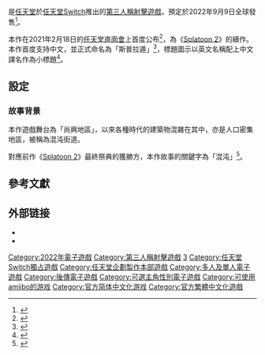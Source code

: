 {{future game}}
{{NoteTA
| G1 = Games
}}
{{Infobox video game
| title = 斯普拉遁3
| japanese = スプラトゥーン3
| english = Splatoon 3
| image = 斯普拉遁3封面.jpg
| caption = 
| developer = [[任天堂企劃製作本部|任天堂企劃製作本部]]
| publisher = [[任天堂|任天堂]]
| platforms = [[任天堂Switch|任天堂Switch]]
| released  = {{vgr|WW|2022年9月9日}}
| producer = [[野上恒|野上恒]]
| series = [[Splatoon系列|斯普拉遁系列]]
| genre = [[第三人稱射擊遊戲|第三人稱射擊]]
| modes = [[單人電子遊戲|單人]]、[[多人電子遊戲|多人]]
}}

{{vgname|斯普拉遁3|ja=スプラトゥーン3|en=Splatoon 3|aka-cn=喷射战士3、肆喷乱涂3|aka-tw=漆彈大作戰3}}是[[任天堂|任天堂]]於[[任天堂Switch|任天堂Switch]]推出的[[第三人稱射擊遊戲|第三人稱射擊遊戲]]，預定於2022年9月9日全球發售<ref>{{Cite web|title=《斯普拉遁 3》發售日確認為 9 月 9 日！公布中文版介紹影片|url=https://gnn.gamer.com.tw/detail.php?sn=230963|access-date=2022-04-22|date=2022-04-22|last=|work=巴哈姆特電玩資訊站|archive-date=2022-05-17|archive-url=https://web.archive.org/web/20220517222114/https://gnn.gamer.com.tw/detail.php?sn=230963}}</ref>。

本作在2021年2月18日的[[任天堂直面會|任天堂直面會]]上首度公布<ref>{{Cite web |url=https://www.youtube.com/watch?v=tAlggq5dT3M |title=スプラトゥーン3 Nintendo Direct 2021.2.18 |access-date=2021-02-23 |archive-date=2021-03-24 |archive-url=https://web.archive.org/web/20210324113129/https://www.youtube.com/watch?v=tAlggq5dT3M |dead-url=no }}</ref>，為《[[Splatoon_2|Splatoon 2]]》的續作。本作首度支持中文，並正式命名為「斯普拉遁」<ref>{{cite web|url=https://gnn.gamer.com.tw/detail.php?sn=210749|title=【速報】《斯普拉遁 3》驚喜曝光 加入新武器實現更多玩法變化|website=巴哈姆特|access-date=2021-02-23|archive-date=2021-02-18|archive-url=https://web.archive.org/web/20210218021645/https://gnn.gamer.com.tw/detail.php?sn=210749|dead-url=no}}</ref>，標題圖示以英文名稱配上中文譯名作為小標題<ref>{{cite web|url=https://www.nintendo.com.hk/topics/article/a_210218_01.html|title=Nintendo Switch專用遊戲軟體最新資訊公開！多款支援中文作品預定發售！|website=任天堂(香港)有限公司網站|access-date=2021-02-18|archive-date=2021-02-18|archive-url=https://web.archive.org/web/20210218015715/https://www.nintendo.com.hk/topics/article/a_210218_01.html|dead-url=no}}</ref>。

== 設定==
=== 故事背景 ===
本作遊戲舞台為「尚興地區」，以來各種時代的建築物混雜在其中，亦是人口密集地區，被稱為混沌街道。

對應前作《[[Splatoon_2|Splatoon 2]]》最終祭典的獲勝方，本作故事的關鍵字為「混沌」<ref>{{cite web|url=https://gnn.gamer.com.tw/detail.php?sn=210953|title=《斯普拉遁 3》官方 Twitter 釋出更多詳細情報 公開招募遊戲設計師|website=巴哈姆特|access-date=2021-02-23|archive-date=2021-04-15|archive-url=https://web.archive.org/web/20210415171512/https://gnn.gamer.com.tw/detail.php?sn=210953|dead-url=no}}</ref>。

== 參考文獻 ==
{{reflist}}

== 外部链接 ==
* {{Official website|https://www.nintendo.co.jp/switch/av5ja/}}{{ja}}
* {{Official|https://www.nintendo.com.hk/switch/av5ja/}}{{zh-hk}}

{{斯普拉遁系列}}

{{DEFAULTSORT:Splatoon 3}}
[[Category:2022年電子遊戲|Category:2022年電子遊戲]]
[[Category:第三人稱射擊遊戲|Category:第三人稱射擊遊戲]]
[[Category:斯普拉遁系列|3]]
[[Category:任天堂Switch獨占遊戲|Category:任天堂Switch獨占遊戲]]
[[Category:任天堂企劃製作本部遊戲|Category:任天堂企劃製作本部遊戲]]
[[Category:多人及單人電子遊戲|Category:多人及單人電子遊戲]]
[[Category:後傳電子遊戲|Category:後傳電子遊戲]]
[[Category:可選主角性別電子遊戲|Category:可選主角性別電子遊戲]]
[[Category:可使用amiibo的游戏|Category:可使用amiibo的游戏]]
[[Category:官方简体中文化游戏|Category:官方简体中文化游戏]]
[[Category:官方繁體中文化遊戲|Category:官方繁體中文化遊戲]]